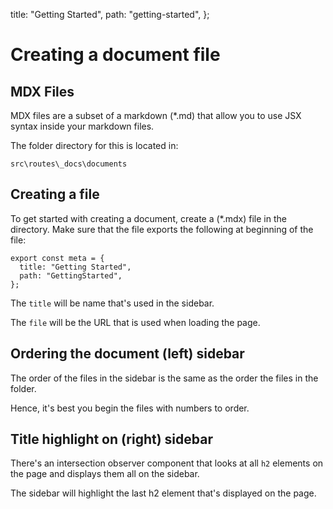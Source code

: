   title: "Getting Started",
  path: "getting-started",
};

# Creating a document file

## MDX Files

MDX files are a subset of a markdown (\*.md) that allow you to use JSX syntax inside your markdown files.

The folder directory for this is located in:

```
src\routes\_docs\documents
```

## Creating a file

To get started with creating a document, create a (\*.mdx) file in the directory.
Make sure that the file exports the following at beginning of the file:

```tsx
export const meta = {
  title: "Getting Started",
  path: "GettingStarted",
};
```

The `title` will be name that's used in the sidebar.

The `file` will be the URL that is used when loading the page.

## Ordering the document (left) sidebar

The order of the files in the sidebar is the same as the order the files in the folder.

Hence, it's best you begin the files with numbers to order.

## Title highlight on (right) sidebar

There's an intersection observer component that looks at all `h2` elements on the page
and displays them all on the sidebar.

The sidebar will highlight the last h2 element that's displayed on the page.
